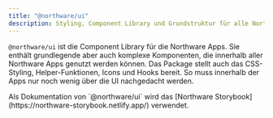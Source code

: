 ```yaml
---
title: "@northware/ui"
description: Styling, Component Library und Grundstruktur für alle Northware Apps
---
```


`@northware/ui` ist die Component Library für die Northware Apps. Sie enthält grundlegende aber auch komplexe Komponenten, 
die innerhalb aller Northware Apps genutzt werden können. Das Package stellt auch das CSS-Styling, Helper-Funktionen, 
Icons und Hooks bereit. So muss innerhalb der Apps nur noch wenig über die UI nachgedacht werden.

<Callout type="info">
Als Dokumentation von `@northware/ui` wird das [Northware Storybook](https://northware-storybook.netlify.app/) verwendet.
</Callout>